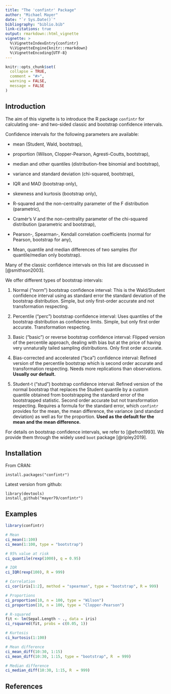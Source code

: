 ```yaml
---
title: "The 'confintr' Package"
author: "Michael Mayer"
date: "`r Sys.Date()`"
bibliography: "biblio.bib"
link-citations: true
output: rmarkdown::html_vignette
vignette: >
  %\VignetteIndexEntry{confintr}
  %\VignetteEngine{knitr::rmarkdown}
  %\VignetteEncoding{UTF-8}
---
```


```r
knitr::opts_chunk$set(
  collapse = TRUE,
  comment = "#>",
  warning = FALSE,
  message = FALSE
)
```

## Introduction

The aim of this vignette is to introduce the R package `confintr` for calculating one- and two-sided classic and bootstrap confidence intervals.

Confidence intervals for the following parameters are available:

- mean (Student, Wald, bootstrap),

- proportion (Wilson, Clopper-Pearson, Agresti-Coutts, bootstrap),

- median and other quantiles (distribution-free binomial and bootstrap),

- variance and standard deviation (chi-squared, bootstrap),

- IQR and MAD (bootstrap only),

- skewness and kurtosis (bootstrap only),

- R-squared and the non-centrality parameter of the F distribution (parametric),

- Cramér's V and the non-centrality parameter of the chi-squared distribution (parametric and bootstrap),

- Pearson-, Spearman-, Kendall correlation coefficients (normal for Pearson, bootstrap for any),

- Mean, quantile and median differences of two samples (for quantile/median only bootstrap).

Many of the classic confidence intervals on this list are discussed in [@smithson2003]. 

We offer different types of bootstrap intervals:

1. Normal ("norm") bootstrap confidence interval: This is the Wald/Student confidence interval using as standard error the standard deviation of the bootstrap distribution. Simple, but only first-order accurate and not transformation respecting.

2. Percentile ("perc") bootstrap confidence interval: Uses quantiles of the bootstrap distribution as confidence limits. Simple, but only first order accurate. Transformation respecting.

3. Basic ("basic") or reverse bootstrap confidence interval: Flipped version of the percentile approach, dealing with bias but at the price of having very unnaturally tailed sampling distributions. Only first order accurate.

4. Bias-corrected and accelerated ("bca") confidence interval: Refined version of the percentile bootstrap which is second order accurate and transformation respecting. Needs more replications than observations. **Usually our default.**

5. Student-t ("stud") bootstrap confidence interval: Refined version of the normal bootstrap that replaces the Student quantile by a custom quantile obtained from bootstrapping the standard error of the bootstrapped statistic. Second order accurate but not transformation respecting. Requires a formula for the standard error, which `confintr` provides for the mean, the mean difference, the variance (and standard deviation) as well as for the proportion. **Used as the default for the mean and the mean difference.**

For details on bootstrap confidence intervals, we refer to [@efron1993]. We provide them through the widely used `boot` package [@ripley2019]. 

## Installation

From CRAN:
```
install.packages("confintr")
```

Latest version from github:
```
library(devtools)
install_github("mayer79/confintr")
```

## Examples

```r
library(confintr)

# Mean
ci_mean(1:100)
ci_mean(1:100, type = "bootstrap")

# 95% value at risk
ci_quantile(rexp(1000), q = 0.95)

# IQR
ci_IQR(rexp(100), R = 999)

# Correlation
ci_cor(iris[1:2], method = "spearman", type = "bootstrap", R = 999)

# Proportions
ci_proportion(10, n = 100, type = "Wilson")
ci_proportion(10, n = 100, type = "Clopper-Pearson")

# R-squared
fit <- lm(Sepal.Length ~ ., data = iris)
ci_rsquared(fit, probs = c(0.05, 1))

# Kurtosis
ci_kurtosis(1:100)

# Mean difference
ci_mean_diff(10:30, 1:15)
ci_mean_diff(10:30, 1:15, type = "bootstrap", R  = 999)

# Median difference
ci_median_diff(10:30, 1:15, R  = 999)
```

## References

